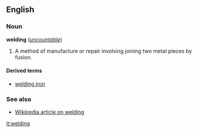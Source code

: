 ==English==
===Noun===
'''welding''' (''[[uncountable]]'')

#A method of manufacture or repair involving joining two metal pieces by fusion. <!-- Some form of heat is normaly used such as an acetylene flame or electric arc, and the fusion may be [[autogenous]] or with the addition of a similar metal to the [[weld pool]]-->

====Derived terms====
*[[welding iron]]

===See also===
*[[w:welding|Wikipedia article on welding]]

[[it:welding]]